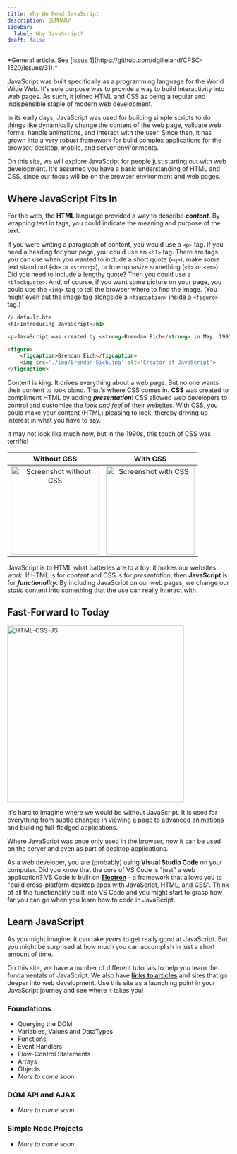 ```yaml
---
title: Why We Need JavaScript
description: SUMMARY
sidebar:
  label: Why JavaScript?
draft: false
---
```



<Aside title="Work-In-Progress (WIP)" type="caution">
*General article. See [issue 1](https://github.com/dgilleland/CPSC-1520/issues/31).*
</Aside>



JavaScript was built specifically as a programming language for the World Wide Web. It's sole purpose was to provide a way to build interactivity into web pages. As such, it joined HTML and CSS as being a regular and indispensible staple of modern web development.

In its early days, JavaScript was used for building simple scripts to do things like dynamically change the content of the web page, validate web forms, handle animations, and interact with the user. Since then, it has grown into a very robust framework for build complex applications for the browser, desktop, mobile, and server environments.

On this site, we will explore JavaScript for people just starting out with web development. It's assumed you have a basic understanding of HTML and CSS, since our focus will be on the browser environment and web pages.

## Where JavaScript Fits In

For the web, the **HTML** language provided a way to describe ***content***. By wrapping text in tags, you could indicate the meaning and purpose of the text.

If you were writing a paragraph of content, you would use a `<p>` tag. If you need a heading for your page, you could use an `<h1>` tag. There are tags you can use when you wanted to include a short quote (`<q>`), make some text stand out (`<b>` or `<strong>`), or to emphasize something (`<i>` or `<em>`). Did you need to include a lengthy quote? Then you could use a `<blockquote>`. And, of course, if you want some picture on your page, you could use the `<img>` tag to tell the browser where to find the image. (You might even put the image tag alongside a `<figcaption>` inside a `<figure>` tag.)

```html
// default.htm
<h1>Introducing JavaScript</h1>

<p>JavaScript was created by <strong>Brendan Eich</strong> in May, 1995. He created it in <em>10 days</em>!</p>

<figure>
    <figcaption>Brendan Eich</figcaption>
    <img src='./img/Brendan-Eich.jpg' alt='Creator of JavaScript'>
</figcaption>
```

Content is king. It drives everything about a web page. But no one wants their content to look bland. That's where CSS comes in. **CSS** was created to compliment HTML by adding ***presentation***! CSS allowed web developers to control and customize the *look and feel* of their websites. With CSS, you could make your content (HTML) pleasing to look, thereby driving up interest in what you have to say.

<Aside title="Web Pages in 1995">
It may not look like much now, but in the 1990s, this touch of CSS was terrific!

| Without CSS | With CSS |
|:-----------:|:--------:|
| <Image src={htmlOnly} alt="Screenshot without CSS" height="200" /> | <Image src={htmlCss} alt="Screenshot with CSS" height="200" /> |
</Aside>


JavaScript is to HTML what batteries are to a toy: it makes our websites *work*. If HTML is for *content* and CSS is for *presentation*, then **JavaScript** is for ***functionality***. By including JavaScript on our web pages, we change our *static* content into something that the use can really interact with.

## Fast-Forward to Today

<Image src={goodDesign} alt="HTML-CSS-JS" class="float-end ml-3" width="400" />

It's hard to imagine where we would be without JavaScript. It is used for everything from subtle changes in viewing a page to advanced animations and building full-fledged applications.

Where JavaScript was once only used in the browser, now it can be used on the server and even as part of desktop applications.

As a web developer, you are (probably) using **Visual Studio Code** on your computer. Did you know that the core of VS Code is "just" a web application? VS Code is built on <a target="_blank" href="https://www.electronjs.org/">**Electron**</a> - a framework that allows you to "build cross-platform desktop apps with JavaScript, HTML, and CSS". Think of all the functionality built into VS Code and you might start to grasp how far you can go when you learn how to code in JavaScript.

## Learn JavaScript

As you might imagine, it can take *years* to get really good at JavaScript. But you might be surprised at how much you can accomplish in just a short amount of time.

On this site, we have a number of different tutorials to help you learn the fundamentals of JavaScript. We also have [**links to articles**](/CPSC-1520/about/bonus/) and sites that go deeper into web development. Use this site as a launching point in your JavaScript journey and see where it takes you!

### Foundations

- <LinkButton variant="minimal" href="/CPSC-1520/tutorials/0030/">Querying the DOM</LinkButton>
- Variables, Values and DataTypes
- Functions
- Event Handlers
- Flow-Control Statements
- Arrays
- Objects
- *More to come soon*

### DOM API and AJAX

- *More to come soon*

### Simple Node Projects

- *More to come soon*





